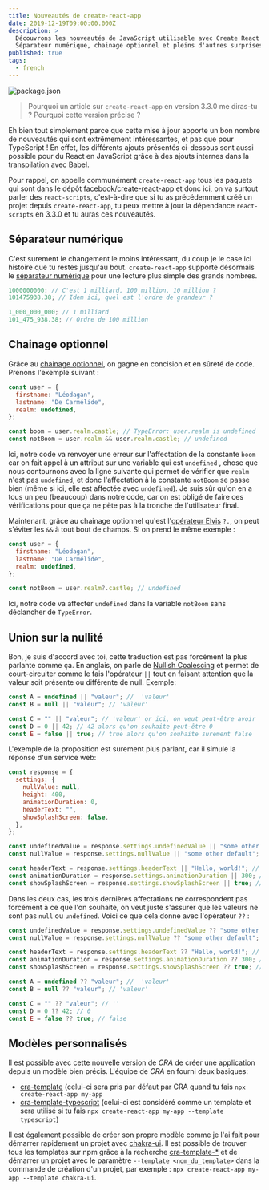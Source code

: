 ```yaml
---
title: Nouveautés de create-react-app
date: 2019-12-19T09:00:00.000Z
description: >
  Découvrons les nouveautés de JavaScript utilisable avec Create React App 3.3.0.
  Séparateur numérique, chainage optionnel et pleins d'autres surprises.
published: true
tags:
  - french
---
```


![package.json](./package-json.png)

> Pourquoi un article sur `create-react-app` en version 3.3.0 me diras-tu ?
> Pourquoi cette version précise ?

Eh bien tout simplement parce que cette mise à jour apporte un bon nombre de
nouveautés qui sont extrêmement intéressantes, et pas que pour TypeScript ! En
effet, les différents ajouts présentés ci-dessous sont aussi possible pour du
React en JavaScript grâce à des ajouts internes dans la transpilation avec Babel.

Pour rappel, on appelle communément `create-react-app` tous les paquets qui sont
dans le dépôt [facebook/create-react-app](https://github.com/facebook/create-react-app)
et donc ici, on va surtout parler des `react-scripts`, c'est-à-dire que si tu as
précédemment créé un projet depuis `create-react-app`, tu peux mettre à jour la
dépendance `react-scripts` en 3.3.0 et tu auras ces nouveautés.

## Séparateur numérique

C'est surement le changement le moins intéressant, du coup je le case ici
histoire que tu restes jusqu'au bout. `create-react-app` supporte désormais le
[séparateur numérique](https://tc39.es/proposal-numeric-separator/) pour une
lecture plus simple des grands nombres.

```javascript {4-5}
1000000000; // C'est 1 milliard, 100 million, 10 million ?
101475938.38; // Idem ici, quel est l'ordre de grandeur ?

1_000_000_000; // 1 milliard
101_475_938.38; // Ordre de 100 million
```

## Chainage optionnel

Grâce au [chainage optionnel](https://tc39.es/proposal-optional-chaining/), on
gagne en concision et en sûreté de code. Prenons l'exemple suivant :

```javascript {7-8}
const user = {
  firstname: "Léodagan",
  lastname: "De Carmélide",
  realm: undefined,
};

const boom = user.realm.castle; // TypeError: user.realm is undefined
const notBoom = user.realm && user.realm.castle; // undefined
```

Ici, notre code va renvoyer une erreur sur l'affectation de la constante `boom`
car on fait appel à un attribut sur une variable qui est `undefined` , chose que
nous contournons avec la ligne suivante qui permet de vérifier que `realm` n'est
pas `undefined`, et donc l'affectation à la constante `notBoom` se passe bien
(même si ici, elle est affectée avec `undefined`). Je suis sûr qu'on en a tous
un peu (beaucoup) dans notre code, car on est obligé de faire ces vérifications
pour que ça ne pète pas à la tronche de l'utilisateur final.

Maintenant, grâce au chainage optionnel qu'est l'[opérateur Elvis](https://en.wikipedia.org/wiki/Elvis_operator)
`?.`, on peut s'éviter les `&&` à tout bout de champs. Si on prend le même
exemple :

```javascript {7}
const user = {
  firstname: "Léodagan",
  lastname: "De Carmélide",
  realm: undefined,
};

const notBoom = user.realm?.castle; // undefined
```

Ici, notre code va affecter `undefined` dans la variable `notBoom` sans
déclancher de `TypeError`.

## Union sur la nullité

Bon, je suis d'accord avec toi, cette traduction est pas forcément la plus
parlante comme ça. En anglais, on parle de [Nullish Coalescing](https://tc39.es/proposal-nullish-coalescing/)
et permet de court-circuiter comme le fais l'opérateur `||` tout en faisant
attention que la valeur soit présente ou différente de null. Exemple:

```javascript
const A = undefined || "valeur"; //  'valeur'
const B = null || "valeur"; // 'valeur'

const C = "" || "valeur"; // 'valeur' or ici, on veut peut-être avoir ''
const D = 0 || 42; // 42 alors qu'on souhaite peut-être 0
const E = false || true; // true alors qu'on souhaite surement false
```

L'exemple de la proposition est surement plus parlant, car il simule la réponse d'un service web:

```javascript {14-16}
const response = {
  settings: {
    nullValue: null,
    height: 400,
    animationDuration: 0,
    headerText: "",
    showSplashScreen: false,
  },
};

const undefinedValue = response.settings.undefinedValue || "some other default"; // result: 'some other default'
const nullValue = response.settings.nullValue || "some other default"; // result: 'some other default'

const headerText = response.settings.headerText || "Hello, world!"; // Potentially unintended. '' is falsy, result: 'Hello, world!'
const animationDuration = response.settings.animationDuration || 300; // Potentially unintended. 0 is falsy, result: 300
const showSplashScreen = response.settings.showSplashScreen || true; // Potentially unintended. false is falsy, result: true
```

Dans les deux cas, les trois dernières affectations ne correspondent pas forcément à ce que l'on souhaite, on veut juste s'assurer que les valeurs ne sont pas `null` ou `undefined`. Voici ce que cela donne avec l'opérateur `??` :

```javascript {4-6,11-13}
const undefinedValue = response.settings.undefinedValue ?? "some other default"; // result: 'some other default'
const nullValue = response.settings.nullValue ?? "some other default"; // result: 'some other default'

const headerText = response.settings.headerText ?? "Hello, world!"; // result: ''
const animationDuration = response.settings.animationDuration ?? 300; // result: 0
const showSplashScreen = response.settings.showSplashScreen ?? true; // result: false

const A = undefined ?? "valeur"; //  'valeur'
const B = null ?? "valeur"; // 'valeur'

const C = "" ?? "valeur"; // ''
const D = 0 ?? 42; // 0
const E = false ?? true; // false
```

## Modèles personnalisés

Il est possible avec cette nouvelle version de _CRA_ de créer une application
depuis un modèle bien précis. L'équipe de _CRA_ en fourni deux basiques:

- [cra-template](https://github.com/facebook/create-react-app/tree/master/packages/cra-template)
  (celui-ci sera pris par défaut par CRA quand tu fais `npx create-react-app my-app`
- [cra-template-typescript](https://github.com/facebook/create-react-app/tree/master/packages/cra-template-typescript)
  (celui-ci est considéré comme un template et sera utilisé si tu fais
  `npx create-react-app my-app --template typescript`)

Il est également possible de créer son propre modèle comme je l'ai fait pour
démarrer rapidement un projet avec [chakra-ui](https://github.com/yoannfleurydev/cra-template-chakra-ui).
Il est possible de trouver tous les templates sur npm grâce à la recherche
[cra-template-\*](https://www.npmjs.com/search?q=cra-template-*) et de démarrer
un projet avec le paramètre `--template <nom_du_template>` dans la commande de
création d'un projet, par exemple : `npx create-react-app my-app --template chakra-ui`.
